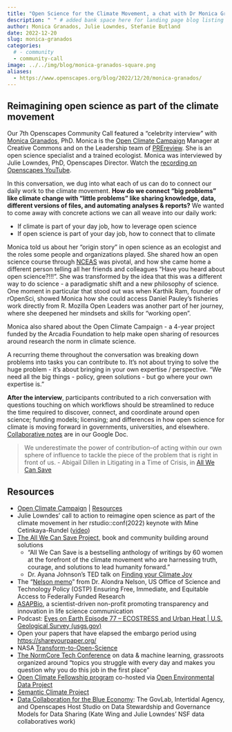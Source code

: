 ```yaml
---
title: "Open Science for the Climate Movement, a chat with Dr Monica Granados"
description: " " # added bank space here for landing page blog listing (will print first few lines of blog if not)
author: Monica Granados, Julie Lowndes, Stefanie Butland
date: 2022-12-20
slug: monica-granados
categories:
  # - community
  - community-call
image: ../../img/blog/monica-granados-square.png
aliases: 
  - https://www.openscapes.org/blog/2022/12/20/monica-granados/
---
```


## Reimagining open science as part of the climate movement

Our 7th Openscapes Community Call featured a "celebrity interview" with [Monica Granados](https://www.monicagranados.com/), PhD. Monica is the [Open Climate Campaign](https://openclimatecampaign.org/) Manager at Creative Commons and on the Leadership team of [PREreview](https://www.prereview.org/). She is an open science specialist and a trained ecologist. Monica was interviewed by Julie Lowndes, PhD, Openscapes Director. Watch the [recording on Openscapes YouTube](https://youtu.be/Tnx8wjA6-k0).

In this conversation, we dug into what each of us can do to connect our daily work to the climate movement. **How do we connect "big problems" like climate change with "little problems" like sharing knowledge, data, different versions of files, and automating analyses & reports?** We wanted to come away with concrete actions we can all weave into our daily work:

-   If climate is part of your day job, how to leverage open science
-   If open science is part of your day job, how to connect that to climate

Monica told us about her "origin story" in open science as an ecologist and the roles some people and organizations played. She shared how an open science course through [NCEAS](https://www.nceas.ucsb.edu/) was pivotal, and how she came home a different person telling all her friends and colleagues “Have you heard about open science?!!!”. She was transformed by the idea that this was a different way to do science - a paradigmatic shift and a new philosophy of science. One moment in particular that stood out was when Karthik Ram, founder of rOpenSci, showed Monica how she could access Daniel Pauley's fisheries work directly from R. Mozilla Open Leaders was another part of her journey, where she deepened her mindsets and skills for "working open".

Monica also shared about the Open Climate Campaign - a 4-year project funded by the Arcadia Foundation to help make open sharing of resources around research the norm in climate science.

A recurring theme throughout the conversation was breaking down problems into tasks you can contribute to. It's not about trying to solve the huge problem - it's about bringing in your own expertise / perspective. "We need all the big things - policy, green solutions - but go where your own expertise is."

**After the interview**, participants contributed to a rich conversation with questions touching on which workflows should be streamlined to reduce the time required to discover, connect, and coordinate around open science; funding models; licensing; and differences in how open science for climate is moving forward in governments, universities, and elsewhere. [Collaborative notes](https://docs.google.com/document/d/1iz0UrhK8_5P0MkiqwEBBaW1fzbhFxN_UF8I4c4dE1OA/) are in our Google Doc.

> We underestimate the power of contribution--of acting within our own sphere of influence to tackle the piece of the problem that is right in front of us. - Abigail Dillen in Litigating in a Time of Crisis, in [All We Can Save](https://www.allwecansave.earth/anthology)

## Resources

-   [Open Climate Campaign](https://openclimatecampaign.org/) | [Resources](https://openclimatecampaign.org/resources/)
-   Julie Lowndes' call to action to reimagine open science as part of the climate movement in her rstudio::conf(2022) keynote with Mine Cetinkaya-Rundel ([video](https://youtu.be/p7Hxu4coDl8?t=2979))
-   [The All We Can Save Project](https://www.allwecansave.earth/), book and community building around solutions
    -   "All We Can Save is a bestselling anthology of writings by 60 women at the forefront of the climate movement who are harnessing truth, courage, and solutions to lead humanity forward."
    -   Dr. Ayana Johnson's TED talk on [Finding your Climate Joy](https://www.ted.com/talks/ayana_elizabeth_johnson_how_to_find_joy_in_climate_action)
-   The "[Nelson memo](https://www.whitehouse.gov/wp-content/uploads/2022/08/08-2022-OSTP-Public-Access-Memo.pdf)" from Dr. Alondra Nelson, US Office of Science and Technology Policy (OSTP) Ensuring Free, Immediate, and Equitable Access to Federally Funded Research
-   [ASAPBio](https://asapbio.org/), a scientist-driven non-profit promoting transparency and innovation in life science communication
-   Podcast: [Eyes on Earth Episode 77 -- ECOSTRESS and Urban Heat | U.S. Geological Survey (usgs.gov)](https://www.usgs.gov/media/audio/eyes-earth-episode-77-ecostress-and-urban-heat)
-   Open your papers that have elapsed the embargo period using <https://shareyourpaper.org/>
-   NASA [Transform-to-Open-Science](https://nasa.github.io/Transform-to-Open-Science/)
-   [The NormCore Tech Conference](https://normconf.com/) on data & machine learning, grassroots organized around "topics you struggle with every day and makes you question why you do this job in the first place"
-   [Open Climate Fellowship program](https://open-climate.org/) co-hosted via [Open Environmental Data Project](https://www.openenvironmentaldata.org/)
-   [Semantic Climate Project](https://semanticclimate.github.io/p/en/)
-   [Data Collaboration for the Blue Economy](https://opendatapolicylab.org/articles/event-data-collaboration-for-the-blue-economy-the-govlab-intertidal-agency-and-openscapes-host-studio-on-data-stewardship-and-governance-models-for-data-sharing/index.html): The GovLab, Intertidal Agency, and Openscapes Host Studio on Data Stewardship and Governance Models for Data Sharing (Kate Wing and Julie Lowndes' NSF data collaboratives work)
